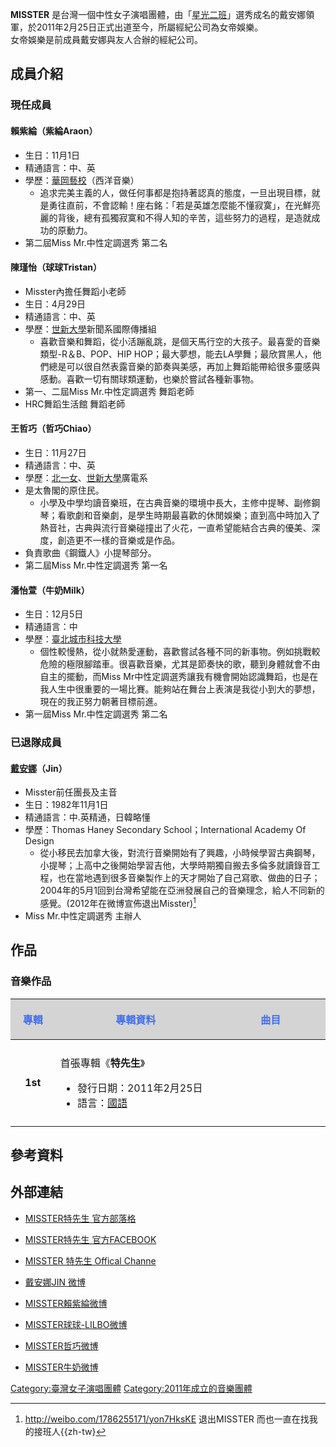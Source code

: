 {{pov|time=2013-01-15T20:40:24+00:00}}
{{藝人
| 姓名 = MISSTER
| 英文名 = MISSTER
| 類型 = 組合
| 圖片 = 
| 圖片尺寸 = 
| 圖片簡介 =
| 職業 = [[歌手|歌手]]、[[演員|演員]]
| 國籍 ={{ROC}}
| 出道日期 =2011年2月25日
| 音樂類型 = [[華語流行音樂|華語流行音樂]]
| 活躍年代 = 2011年-2012年
| 唱片公司 = [[愛貝克思|愛貝克思]](2011-2012)
| 經紀公司 = {{URL|www.ladyemperor.com}}
| 網站 = 
| 現任成員 =賴紫綸<br>陳瑾怡<br>王哲巧<br>潘宜萱
| 過往成員 =戴安娜
}}
'''MISSTER''' 是台灣一個中性女子演唱團體，由「[[星光二班|星光二班]]」選秀成名的戴安娜領軍，於2011年2月25日正式出道至今，所屬經紀公司為女帝娛樂。<br>女帝娛樂是前成員戴安娜與友人合辦的經紀公司。

==成員介紹==
=== 現任成員 ===
==== 賴紫綸（紫綸Araon）====
*生日：11月1日
*精通語言：中、英
*學歷：[[華岡藝校|華岡藝校]]（西洋音樂）
**追求完美主義的人，做任何事都是抱持著認真的態度，一旦出現目標，就是勇往直前，不會認輸！座右銘：「若是英雄怎麼能不懂寂寞」，在光鮮亮麗的背後，總有孤獨寂寞和不得人知的辛苦，這些努力的過程，是造就成功的原動力。
*第二屆Miss Mr.中性定調選秀 第二名

==== 陳瑾怡（球球Tristan）====
*Misster內擔任舞蹈小老師
*生日：4月29日
*精通語言：中、英
*學歷：[[世新大學|世新大學]]新聞系國際傳播組
**喜歡音樂和舞蹈，從小活蹦亂跳，是個天馬行空的大孩子。最喜愛的音樂類型-R＆B、POP、HIP HOP；最大夢想，能去LA學舞；最欣賞黑人，他們總是可以很自然表露音樂的節奏與美感，再加上舞蹈能帶給很多靈感與感動。喜歡一切有關球類運動，也樂於嘗試各種新事物。
*第一、二屆Miss Mr.中性定調選秀 舞蹈老師
*HRC舞蹈生活館 舞蹈老師

==== 王哲巧（哲巧Chiao）====
*生日：11月27日
*精通語言：中、英
*學歷：[[北一女|北一女]]、[[世新大學|世新大學]]廣電系
*是太魯閣的原住民。
**小學及中學均讀音樂班，在古典音樂的環境中長大，主修中提琴、副修鋼琴；看歌劇和音樂劇，是學生時期最喜歡的休閒娛樂；直到高中時加入了熱音社，古典與流行音樂碰撞出了火花，一直希望能結合古典的優美、深度，創造更不一樣的音樂或是作品。
*負責歌曲《鋼鐵人》小提琴部分。
*第二屆Miss Mr.中性定調選秀 第一名

==== 潘怡萱（牛奶Milk）====
*生日：12月5日
*精通語言：中
*學歷：[[臺北城市科技大學|臺北城市科技大學]]
**個性較慢熱，從小就熱愛運動，喜歡嘗試各種不同的新事物。例如挑戰較危險的極限腳踏車。很喜歡音樂，尤其是節奏快的歌，聽到身體就會不由自主的擺動，而Miss Mr中性定調選秀讓我有機會開始認識舞蹈，也是在我人生中很重要的一場比賽。能夠站在舞台上表演是我從小到大的夢想，現在的我正努力朝著目標前進。
*第一屆Miss Mr.中性定調選秀 第二名

=== 已退隊成員 ===
==== [[戴安娜_(歌手)|戴安娜]]（Jin）====
*Misster前任團長及主音
*生日：1982年11月1日
*精通語言：中.英精通，日韓略懂
*學歷：Thomas Haney Secondary School；International Academy Of Design
**從小移民去加拿大後，對流行音樂開始有了興趣，小時候學習古典鋼琴，小提琴；上高中之後開始學習吉他，大學時期獨自搬去多倫多就讀錄音工程，也在當地遇到很多音樂製作上的天才開始了自己寫歌、做曲的日子；2004年的5月1回到台灣希望能在亞洲發展自己的音樂理念，給人不同新的感覺。(2012年在微博宣佈退出Misster)<ref>http://weibo.com/1786255171/yon7HksKE 退出MISSTER 而也一直在找我的接班人{{zh-tw}</ref>
*Miss Mr.中性定調選秀 主辦人

== 作品 ==
===音樂作品===
{| class="wikitable"
!style="background:#D4D4D4; color:#436EEE" align="center"width="75px"| 專輯 
!style="background:#D4D4D4; color:#436EEE" align="center" width="350px"| 專輯資料
!style="background:#D4D4D4; color:#436EEE" align="center" width="250px"| 曲目
|-
|- bgcolor="#F0F8FF"
|align="center"| '''1st'''
|align="left"| 首張專輯《'''特先生'''》
* 發行日期：2011年2月25日
* 語言：[[國語|國語]]
|align="left" style="font-size: 95%;"|
{{hidden|曲目|
# Bomb Bomb Bomb
# 玩夠沒
# Stay
# 超級愛人
# 鋼鐵人
# 換我保護妳
# 第一者
 }}
|-
|}

==參考資料==
{{reflist}}

== 外部連結 ==
* {{zh}}[http://misster.pixnet.net/blog MISSTER特先生 官方部落格] {{Wayback|url=http://misster.pixnet.net/blog |date=20160922212534 }}
* {{zh}}[http://www.facebook.com/ladyemperor.misster MISSTER特先生 官方FACEBOOK] {{Wayback|url=http://www.facebook.com/ladyemperor.misster |date=20191231223630 }}
* {{zh}}[http://www.youtube.com/user/MISSTERLE MISSTER 特先生 Offical Channe] {{Wayback|url=http://www.youtube.com/user/MISSTERLE |date=20160326230756 }} 
* {{zh}}[http://www.weibo.com/jindiana 戴安娜JIN 微博] {{Wayback|url=http://www.weibo.com/jindiana |date=20140508222836 }} 
* {{zh}}[http://www.weibo.com/chris5464 MISSTER賴紫綸微博] {{Wayback|url=http://www.weibo.com/chris5464 |date=20111011063629 }} 
* {{zh}}[http://www.weibo.com/u/1886407650 MISSTER球球-LILBO微博]
* {{zh}}[http://www.weibo.com/u/1854716083 MISSTER哲巧微博]
* {{zh}}[http://www.weibo.com/u/1881125791 MISSTER牛奶微博]

[[Category:臺灣女子演唱團體|Category:臺灣女子演唱團體]]
[[Category:2011年成立的音樂團體|Category:2011年成立的音樂團體]]